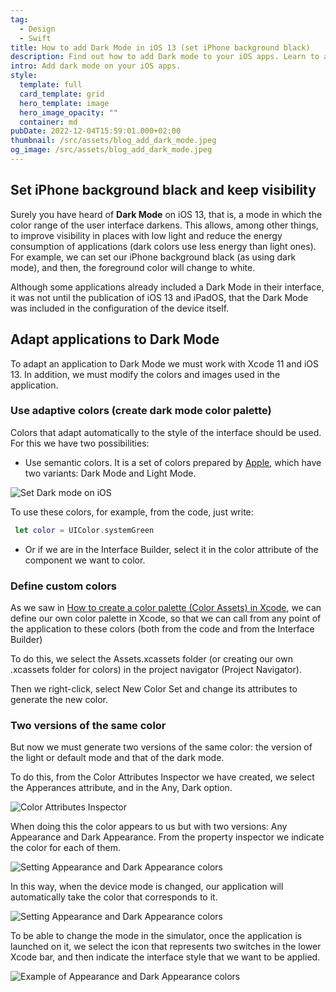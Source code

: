```yaml
---
tag:
  - Design
  - Swift
title: How to add Dark Mode in iOS 13 (set iPhone background black)
description: Find out how to add Dark mode to your iOS apps. Learn to adapt them and use adaptive colors.
intro: Add dark mode on your iOS apps.
style:
  template: full
  card_template: grid
  hero_template: image
  hero_image_opacity: ""
  container: md
pubDate: 2022-12-04T15:59:01.000+02:00
thumbnail: /src/assets/blog_add_dark_mode.jpeg
og_image: /src/assets/blog_add_dark_mode.jpeg
---
```


## Set iPhone background black and keep visibility
Surely you have heard of **Dark Mode** on iOS 13, that is, a mode in which the color range of the user interface darkens. This allows, among other things, to improve visibility in places with low light and reduce the energy consumption of applications (dark colors use less energy than light ones). For example, we can set our iPhone background black (as using dark mode), and then, the foreground color will change to white.

Although some applications already included a Dark Mode in their interface, it was not until the publication of iOS 13 and iPadOS, that the Dark Mode was included in the configuration of the device itself.


## Adapt applications to Dark Mode

To adapt an application to Dark Mode we must work with Xcode 11 and iOS 13. In addition, we must modify the colors and images used in the application.

### Use adaptive colors (create dark mode color palette)

Colors that adapt automatically to the style of the interface should be used. For this we have two possibilities:

- Use semantic colors. It is a set of colors prepared by [Apple](https://developer.apple.com/design/human-interface-guidelines/ios/visual-design/color/), which have two variants: Dark Mode and Light Mode.

![Set Dark mode on iOS](/src/assets/add_dark_mode_ios_1.png)

To use these colors, for example, from the code, just write:
```swift
 let color = UIColor.systemGreen
```

- Or if we are in the Interface Builder, select it in the color attribute of the component we want to color.

### Define custom colors

As we saw in [How to create a color palette (Color Assets) in Xcode](https://raulferrer.dev/blog/create_color_palette/), we can define our own color palette in Xcode, so that we can call from any point of the application to these colors (both from the code and from the Interface Builder)

To do this, we select the Assets.xcassets folder (or creating our own .xcassets folder for colors) in the project navigator (Project Navigator).

Then we right-click, select New Color Set and change its attributes to generate the new color.


### Two versions of the same color

But now we must generate two versions of the same color: the version of the light or default mode and that of the dark mode.

To do this, from the Color Attributes Inspector we have created, we select the Apperances attribute, and in the Any, Dark option.

![Color Attributes Inspector](/src/assets/add_dark_mode_ios_2.png)

When doing this the color appears to us but with two versions: Any Appearance and Dark Appearance. From the property inspector we indicate the color for each of them.

![Setting Appearance and Dark Appearance colors](/src/assets/add_dark_mode_ios_3.png)

In this way, when the device mode is changed, our application will automatically take the color that corresponds to it.

![Setting Appearance and Dark Appearance colors](/src/assets/add_dark_mode_ios_4.png)

To be able to change the mode in the simulator, once the application is launched on it, we select the icon that represents two switches in the lower Xcode bar, and then indicate the interface style that we want to be applied.

![Example of Appearance and Dark Appearance colors](/src/assets/add_dark_mode_ios_5.png)
